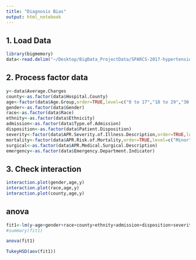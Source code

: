 ```yaml
---
title: "Diagnosis Bias"
output: html_notebook
---
```



## 1. Load Data
```r
library(bigmemory)
data<-read.delim("~/Desktop/BigData_ProjectData/SPARCS-2017-hypertension-Bias.csv")

```

## 2. Process factor data
```r
y<-data$Average.Charges
county<-as.factor(data$Hospital.County)
age<-factor(data$Age.Group,order=TRUE,level=c("0 to 17","18 to 29","30 to 49", "50 to 69", "70 or Older"))
gender<-as.factor(data$Gender)
race<-as.factor(data$Race)
ethnity<-as.factor(data$Ethnicity)
admission<-as.factor(data$Type.of.Admission)
disposition<-as.factor(data$Patient.Disposition)
severity<-factor(data$APR.Severity.of.Illness.Description,order=TRUE,level=c("Minor", "Moderate", "Major", "Extreme"))
mortality<-factor(data$APR.Risk.of.Mortality,order=TRUE,level=c("Minor", "Moderate", "Major", "Extreme"))
surgical<-as.factor(data$APR.Medical.Surgical.Description)
emergency<-as.factor(data$Emergency.Department.Indicator)
```

## 3. Check interaction
```r
interaction.plot(gender,age,y)
interaction.plot(race,age,y)
interaction.plot(county,age,y)
```

## anova
```r
fit1<-lm(y~age+gender+race+county+ethnity+admission+disposition+severity+mortality+surgical+emergency)
#summary(fit1)
```

```r
anova(fit1)
```

```r
TukeyHSD(aov(fit1))
```

